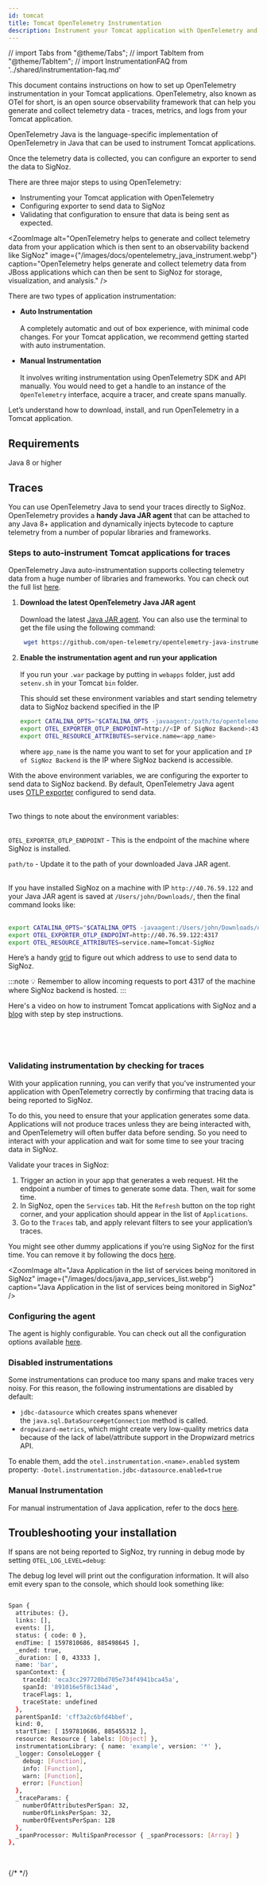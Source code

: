 ```yaml
---
id: tomcat
title: Tomcat OpenTelemetry Instrumentation
description: Instrument your Tomcat application with OpenTelemetry and send data to SigNoz
---
```


// import Tabs from "@theme/Tabs";
// import TabItem from "@theme/TabItem";
// import InstrumentationFAQ from '../shared/instrumentation-faq.md'


This document contains instructions on how to set up OpenTelemetry instrumentation in your Tomcat applications. OpenTelemetry, also known as OTel for short, is an open source observability framework that can help you generate and collect telemetry data - traces, metrics, and logs from your Tomcat application.

OpenTelemetry Java is the language-specific implementation of OpenTelemetry in Java that can be used to instrument Tomcat applications.

Once the telemetry data is collected, you can configure an exporter to send the data to SigNoz.

There are three major steps to using OpenTelemetry:

- Instrumenting your Tomcat application with OpenTelemetry
- Configuring exporter to send data to SigNoz
- Validating that configuration to ensure that data is being sent as expected.

<ZoomImage
  alt="OpenTelemetry helps to generate and collect telemetry data from your application which is then sent to an observability backend like SigNoz"
  image={"/images/docs/opentelemetry_java_instrument.webp"}
  caption="OpenTelemetry helps generate and collect telemetry data from JBoss applications which can then be sent to SigNoz for storage, visualization, and analysis."
/>

There are two types of application instrumentation:

- **Auto Instrumentation**<br></br>
A completely automatic and out of box experience, with minimal code changes. For your Tomcat application, we recommend getting started with auto instrumentation.

- **Manual Instrumentation**<br></br>
It involves writing instrumentation using OpenTelemetry SDK and API manually. You would need to get a handle to an instance of the `OpenTelemetry` interface, acquire a tracer, and create spans manually.

Let’s understand how to download, install, and run OpenTelemetry in a Tomcat application.


## Requirements

Java 8 or higher

## Traces

You can use OpenTelemetry Java to send your traces directly to SigNoz. OpenTelemetry provides a **handy Java JAR agent** that can be attached to any Java 8+ application and dynamically injects bytecode to capture telemetry from a number of popular libraries and frameworks. 

### Steps to auto-instrument Tomcat applications for traces

OpenTelemetry Java auto-instrumentation supports collecting telemetry data from a huge number of libraries and frameworks. You can check out the full list [here](https://github.com/open-telemetry/opentelemetry-java-instrumentation/blob/main/docs/supported-libraries.md).

1. **Download the latest OpenTelemetry Java JAR agent**<br></br>
   Download the latest [Java JAR agent](https://github.com/open-telemetry/opentelemetry-java-instrumentation/releases/latest/download/opentelemetry-javaagent.jar). You can also use the terminal to get the file using the following command:
   
   ```bash
    wget https://github.com/open-telemetry/opentelemetry-java-instrumentation/releases/latest/download/opentelemetry-javaagent.jar
    ```
    

2. **Enable the instrumentation agent and run your application**<br></br>
   If you run your `.war` package by putting in `webapps` folder, just add `setenv.sh` in your Tomcat `bin` folder.
   
   This should set these environment variables and start sending telemetry data to SigNoz backend specified in the IP
   
   ```bash
   export CATALINA_OPTS="$CATALINA_OPTS -javaagent:/path/to/opentelemetry-javaagent.jar"
   export OTEL_EXPORTER_OTLP_ENDPOINT=http://<IP of SigNoz Backend>:4317
   export OTEL_RESOURCE_ATTRIBUTES=service.name=<app_name>
   ```
   
   where `app_name` is the name you want to set for your application and `IP of SigNoz Backend` is the IP where SigNoz backend is accessible.

  
    
With the above environment variables, we are configuring the exporter to send data to SigNoz backend. By default, OpenTelemetry Java agent uses [OTLP exporter](https://github.com/open-telemetry/opentelemetry-java/tree/main/exporters/otlp) configured to send data.<br></br>

Two things to note about the environment variables:<br></br>

`OTEL_EXPORTER_OTLP_ENDPOINT` - This is the endpoint of the machine where SigNoz is installed.

`path/to` -  Update it to the path of your downloaded Java JAR agent.<br></br>
    
If you have installed SigNoz on a machine with IP `http://40.76.59.122` and your Java JAR agent is saved at `/Users/john/Downloads/`, then the final command looks like:<br></br>

```bash
export CATALINA_OPTS="$CATALINA_OPTS -javaagent:/Users/john/Downloads/opentelemetry-javaagent.jar"
export OTEL_EXPORTER_OTLP_ENDPOINT=http://40.76.59.122:4317
export OTEL_RESOURCE_ATTRIBUTES=service.name=Tomcat-SigNoz
```
    
Here’s a handy [grid](https://signoz.io/docs/instrumentation/troubleshoot-instrumentation/) to figure out which address to use to send data to SigNoz.
    

:::note
💡 Remember to allow incoming requests to port 4317 of the machine where SigNoz backend is hosted.
:::

Here's a video on how to instrument Tomcat applications with SigNoz and a [blog](https://signoz.io/opentelemetry/tomcat/) with step by step instructions.

<p>&nbsp;</p>

<Youtube id='4obQilMqU4E'/>



<p>&nbsp;</p>

### Validating instrumentation by checking for traces

With your application running, you can verify that you’ve instrumented your application with OpenTelemetry correctly by confirming that tracing data is being reported to SigNoz.

To do this, you need to ensure that your application generates some data. Applications will not produce traces unless they are being interacted with, and OpenTelemetry will often buffer data before sending. So you need to interact with your application and wait for some time to see your tracing data in SigNoz.

Validate your traces in SigNoz:

1. Trigger an action in your app that generates a web request. Hit the endpoint a number of times to generate some data. Then, wait for some time.
2. In SigNoz, open the `Services` tab. Hit the `Refresh` button on the top right corner, and your application should appear in the list of `Applications`.
3. Go to the `Traces` tab, and apply relevant filters to see your application’s traces.

You might see other dummy applications if you’re using SigNoz for the first time. You can remove it by following the docs [here](https://signoz.io/docs/operate/docker-standalone/#remove-the-sample-application).

<ZoomImage
  alt="Java Application in the list of services being monitored in SigNoz"
  image={"/images/docs/java_app_services_list.webp"}
  caption="Java Application in the list of services being monitored in SigNoz"
/>

### Configuring the agent

The agent is highly configurable. You can check out all the configuration options available [here](https://opentelemetry.io/docs/instrumentation/java/automatic/agent-config/).

### Disabled instrumentations

Some instrumentations can produce too many spans and make traces very noisy. For this reason, the following instrumentations are disabled by default:

- `jdbc-datasource` which creates spans whenever the `java.sql.DataSource#getConnection` method is called.
- `dropwizard-metrics`, which might create very low-quality metrics data because of the lack of label/attribute support in the Dropwizard metrics API.

To enable them, add the `otel.instrumentation.<name>.enabled` system property: `-Dotel.instrumentation.jdbc-datasource.enabled=true`

### Manual Instrumentation

For manual instrumentation of Java application, refer to the docs [here](https://opentelemetry.io/docs/instrumentation/java/manual/).

## Troubleshooting your installation

If spans are not being reported to SigNoz, try running in debug mode by setting `OTEL_LOG_LEVEL=debug`:

The debug log level will print out the configuration information. It will also emit every span to the console, which should look something like:

```bash

Span {
  attributes: {},
  links: [],
  events: [],
  status: { code: 0 },
  endTime: [ 1597810686, 885498645 ],
  _ended: true,
  _duration: [ 0, 43333 ],
  name: 'bar',
  spanContext: {
    traceId: 'eca3cc297720bd705e734f4941bca45a',
    spanId: '891016e5f8c134ad',
    traceFlags: 1,
    traceState: undefined
  },
  parentSpanId: 'cff3a2c6bfd4bbef',
  kind: 0,
  startTime: [ 1597810686, 885455312 ],
  resource: Resource { labels: [Object] },
  instrumentationLibrary: { name: 'example', version: '*' },
  _logger: ConsoleLogger {
    debug: [Function],
    info: [Function],
    warn: [Function],
    error: [Function]
  },
  _traceParams: {
    numberOfAttributesPerSpan: 32,
    numberOfLinksPerSpan: 32,
    numberOfEventsPerSpan: 128
  },
  _spanProcessor: MultiSpanProcessor { _spanProcessors: [Array] }
},
```

<p>&nbsp;</p>

{/* <InstrumentationFAQ /> */}
